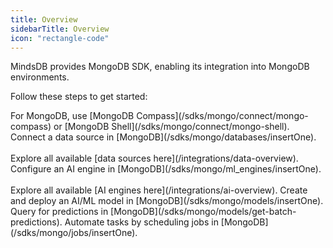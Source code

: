 ```yaml
---
title: Overview
sidebarTitle: Overview
icon: "rectangle-code"
---
```


MindsDB provides MongoDB SDK, enabling its integration into MongoDB environments.

Follow these steps to get started:

<Steps>
  <Step title="Set up the development environment">
    For MongoDB, use [MongoDB Compass](/sdks/mongo/connect/mongo-compass) or [MongoDB Shell](/sdks/mongo/connect/mongo-shell).
  </Step>
  <Step title="Connect a data source">
    Connect a data source in [MongoDB](/sdks/mongo/databases/insertOne).<br></br>
    Explore all available [data sources here](/integrations/data-overview).
  </Step>
  <Step title="Configure an AI engine">
    Configure an AI engine in [MongoDB](/sdks/mongo/ml_engines/insertOne).<br></br>
    Explore all available [AI engines here](/integrations/ai-overview).
  </Step>
  <Step title="Create and deploy an AI/ML model">
    Create and deploy an AI/ML model in [MongoDB](/sdks/mongo/models/insertOne).
  </Step>
  <Step title="Query for predictions">
    Query for predictions in [MongoDB](/sdks/mongo/models/get-batch-predictions).
  </Step>
  <Step title="Automate customized workflows">
    Automate tasks by scheduling jobs in [MongoDB](/sdks/mongo/jobs/insertOne).
  </Step>
</Steps>
